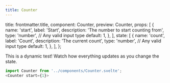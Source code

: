 ```yaml
---
title: Counter
---
```



  title: frontmatter.title,
  component: Counter,
  preview: Counter,
  props: [
    {
      name: 'start',
      label: 'Start',
      description: 'The number to start counting from',
      type: 'number', // Any valid input type
      default: 1,
    },
  ],
  state: [
    {
      name: 'count',
      label: 'Count',
      description: 'The current count',
      type: 'number', // Any valid input type
      default: 1,
    },
  ],
};

This is a dynamic test! Watch how everything updates as you change the state.

```js
import Counter from '../components/Counter.svelte';
<Counter start={1}>
```
